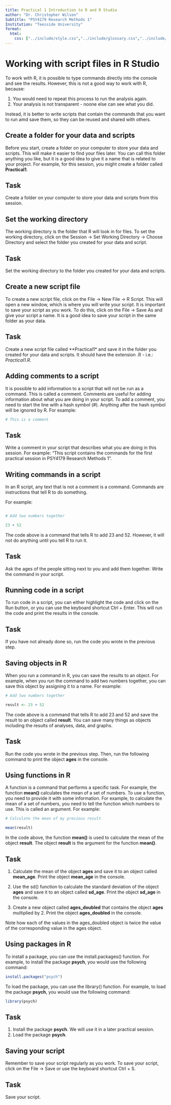 ```yaml
---
title: Practical 1 Introduction to R and R Studio
author: "Dr. Christopher Wilson"
Subtitle: "PSY4179 Research Methods 1"
Institution: "Teesside University"
format:
  html:
    css: ["../include/style.css","../include/glossary.css","../include/booktem.css", "../include/webex.css"]
---
```


# Working with script files in R Studio

To work with R, it is possible to type commands directly into the console and see the results. However, this is not a good way to work with R, because:

1. You would need to repeat this process to run the analysis again.
1. Your analysis is not transparent - noone else can see what you did.

Instead, it is better to write scripts that contain the commands that you want to run amd save them, so they can be reused and shared with others.

## Create a folder for your data and scripts

Before you start, create a folder on your computer to store your data and scripts. This will make it easier to find your files later. You can call this folder anything you like, but it is a good idea to give it a name that is related to your project. For example, for this session, you might create a folder called **Practical1**.

::: {.callout-note} 
# Task 
Create a folder on your computer to store your data and scripts from this session.
:::

## Set the working directory

The working directory is the folder that R will look in for files. To set the working directory, click on the <inf>Session -> Set Working Directory -> Choose Directory</inf> and select the folder you created for your data and script.


::: {.callout-note} 
# Task 
Set the working directory to the folder you created for your data and scripts.
:::

## Create a new script file

To create a new script file, click on the <inf>File -> New File -> R Script</inf>. This will open a new window, which is where you will write your script. It is important to save your script as you work. To do this, click on the <inf>File -> Save As</inf> and give your script a name. It is a good idea to save your script in the same folder as your data.


::: {.callout-note} 
# Task 
Create a new script file called **Practical1* and save it in the folder you created for your data and scripts. It should have the extension .R - i.e.: *Practical1.R*.
:::

## Adding comments to a script

It is possible to add information to a script that will not be run as a command. This is called a comment. Comments are useful for adding information about what you are doing in your script. To add a comment, you need to start the line with a hash symbol (#). Anything after the hash symbol will be ignored by R. For example:
```r
# This is a comment

```

::: {.callout-note} 
# Task 

Write a comment in your script that describes what you are doing in this session. For example: "This script contains the commands for the first practical session in PSY4179 Research Methods 1".

:::

## Writing commands in a script 

In an R script, any text that is not a comment is a command. Commands are instructions that tell R to do something. 

For example:

```r

# Add two numbers together

23 + 52
```

The code above is a command that tells R to add 23 and 52. However, it will not do anything until you tell R to run it. 

::: {.callout-note} 
# Task 
Ask the ages of the people sitting next to you and add them together. Write the command in your script.
:::

## Running code in a script

To run code in a script, you can either highlight the code and click on the <inf>Run</inf> button, or you can use the keyboard shortcut <inf>Ctrl + Enter</inf>. This will run the code and print the results in the console.

::: {.callout-note} 
# Task 

If you have not already done so, run the code you wrote in the previous step.

:::

## Saving objects in R

When you run a command in R, you can save the results to an object. For example, when you run the command to add two numbers together, you can save this object by assigning it to a name. For example:

```r
# Add two numbers together

result <- 23 + 52
```

The code above is a command that tells R to add 23 and 52 and save the result to an object called **result**. You can save many things as objects including the results of analyses, data, and graphs.

::: {.callout-note} 
# Task 

Run the code you wrote in the previous step. Then, run the following command to print the object **ages** in the console.

:::

## Using functions in R

A function is a command that performs a specific task. For example, the function **mean()** calculates the mean of a set of numbers. To use a function, you need to provide it with some information. For example, to calculate the mean of a set of numbers, you need to tell the function which numbers to use. This is called an argument. For example:

```r
# Calculate the mean of my previous result

mean(result)

```

In the code above, the function **mean()** is used to calculate the mean of the object **result**. The object **result** is the argument for the function **mean()**.

::: {.callout-note} 
# Task 

1. Calculate the mean of the object **ages** and save it to an object called **mean_age**. Print the object **mean_age** in the console.

2. Use the sd() function to calculate the standard deviation of the object **ages** and save it to an object called **sd_age**. Print the object **sd_age** in the console.

3. Create a new object called **ages_doubled** that contains the object **ages** multiplied by 2. Print the object **ages_doubled** in the console. 

:::

::: {.callout-tip}
Note how each of the values in the ages_doubled object is twice the value of the corresponding value in the ages object.
:::

## Using packages in R

To install a package, you can use the <inf>install.packages()</inf> function. For example, to install the package **psych**, you would use the following command:

```r
install.packages("psych")
```

To load the package, you can use the <inf>library()</inf> function. For example, to load the package **psych**, you would use the following command:

```r
library(psych)
```

::: {.callout-note}
# Task
1. Install the package **psych**. We will use it in a later practical session.
2. Load the package **psych**.
:::

## Saving your script
Remember to save your script regularly as you work. To save your script, click on the <inf>File -> Save</inf> or use the keyboard shortcut <inf>Ctrl + S</inf>.

::: {.callout-note}
# Task
Save your script.
:::
